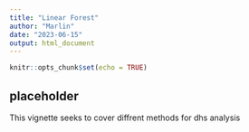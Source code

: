 ```yaml
---
title: "Linear Forest"
author: "Marlin"
date: "2023-06-15"
output: html_document
---
```


```r
knitr::opts_chunk$set(echo = TRUE)
```

## placeholder

This vignette seeks to cover diffrent methods for dhs analysis

```r

```

```r

```


```r
```